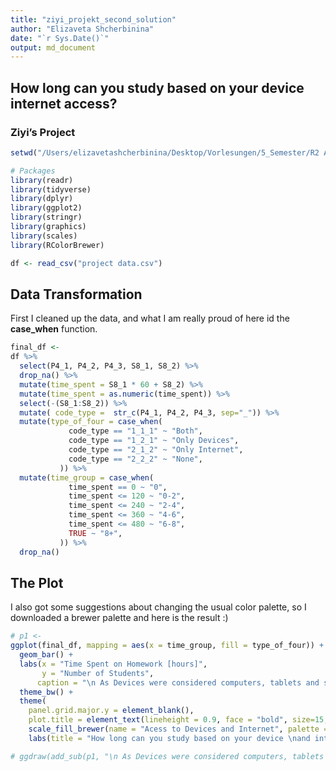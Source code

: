 ```yaml
---
title: "ziyi_projekt_second_solution"
author: "Elizaveta Shcherbinina"
date: "`r Sys.Date()`"
output: md_document
---
```


## How long can you study based on your device \nand internet access?
### Ziyi's Project 



```r
setwd("/Users/elizavetashcherbinina/Desktop/Vorlesungen/5_Semester/R2 Advanced /Till_Monday_27march")

# Packages 
library(readr)
library(tidyverse)
library(dplyr)
library(ggplot2)
library(stringr)
library(graphics)
library(scales)
library(RColorBrewer)

df <- read_csv("project data.csv")

```


## Data Transformation 

First I cleaned up the data, and what I am really proud of here id the **case_when** function. 

```r
final_df <- 
df %>%
  select(P4_1, P4_2, P4_3, S8_1, S8_2) %>%
  drop_na() %>%
  mutate(time_spent = S8_1 * 60 + S8_2) %>%
  mutate(time_spent = as.numeric(time_spent)) %>%
  select(-(S8_1:S8_2)) %>% 
  mutate( code_type =  str_c(P4_1, P4_2, P4_3, sep="_")) %>%
  mutate(type_of_four = case_when(
             code_type == "1_1_1" ~ "Both",
             code_type == "1_2_1" ~ "Only Devices",
             code_type == "2_1_2" ~ "Only Internet",
             code_type == "2_2_2" ~ "None",
           )) %>%
  mutate(time_group = case_when(
             time_spent == 0 ~ "0",
             time_spent <= 120 ~ "0-2",
             time_spent <= 240 ~ "2-4",
             time_spent <= 360 ~ "4-6",
             time_spent <= 480 ~ "6-8",
             TRUE ~ "8+",
           )) %>%
  drop_na() 
```

## The Plot 

I also got some suggestions about changing the usual color palette, so I downloaded a brewer palette and here is the result :) 

```r

# p1 <- 
ggplot(final_df, mapping = aes(x = time_group, fill = type_of_four)) +
  geom_bar() +
  labs(x = "Time Spent on Homework [hours]",
       y = "Number of Students",
      caption = "\n As Devices were considered computers, tablets and smartphones") +
  theme_bw() +
  theme(
    panel.grid.major.y = element_blank(),
    plot.title = element_text(lineheight = 0.9, face = "bold", size=15, hjust = 0)) +
    scale_fill_brewer(name = "Acess to Devices and Internet", palette = "Set2") +
    labs(title = "How long can you study based on your device \nand internet access?")

# ggdraw(add_sub(p1, "\n As Devices were considered computers, tablets and smartphones", x = 0, hjust=0, size = 10))
```


